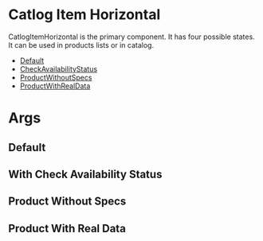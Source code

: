 

# Catlog Item Horizontal

CatlogItemHorizontal is the primary component. It has four possible states. It can be used in products lists or in catalog.

- [Default](#Default)
- [CheckAvailabilityStatus](#CheckAvailabilityStatus)
- [ProductWithoutSpecs](#ProductWithoutSpecs)
- [ProductWithRealData](#ProductWithRealData)

# Args 
<ArgsTable of={CatlogItemHorizontal} />

## Default
<Story id="products-catlog-item-horizontal--default" />

## With Check Availability Status
<Story id="products-catlog-item-horizontal--check-availability-status" />

## Product Without Specs
<Story id="products-catlog-item-horizontal--product-without-specs" />

## Product With Real Data
<Story id="products-catlog-item-horizontal--product-with-real-data" />